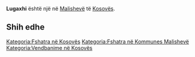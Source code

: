 {{Fshat në 
 | Emri                = Lugaxhi
 | EmriAlt                = 
 | NAME_SHORT_FORM=      
 | NAME_GENERIC=      
 | NAME_SORT_NAME_RO=      LUGAXHI
 | FULL_NAME_RO = Lugaxhi
 | FULL_NAME_ND_RO=Lugaxhi
 | SORT_NAME_RG=LUGAXHI
 | FULL_NAME_RG=Lugaxhi
 | FULL_NAME_ND_RG=Lugaxhi
 | SRP_NAME_SHORT_FORM=      
 | SRP_NAME_GENERIC=      
 | SRP_NAME_SORT_NAME_RO=      
 | SRP_FULL_NAME_RO = 
 | SRP_FULL_NAME_ND_RO=
 | SRP_SORT_NAME_RG=
 | SRP_FULL_NAME_RG=
 | SRP_FULL_NAME_ND_RG=
 | Emri (Rasa dhanore) = 
 | Figura              = 
 | Shteti              = Kosovo
 | Komuna              = Malishevë
 | Kodi postar         = 
 | Sipërfaqja          = 

 | Popullsia           = 

 | Regj. i popullsisë  = 
 | Dend. e popullsisë  = 
 | Faqja zyrtare       = 
 <!--- Koordinatat ----> 
 | Gjerësia            = 42.488611
 | Gjatësia            = 21.173056
 | Lartësia            = 
}}
'''Lugaxhi''' është një [[]] në [[Malishevë]] të [[Kosovës]].

<!-- == Gjeografia == -->
<!-- == Historia == -->
<!-- == Demografia == -->
== Shih edhe ==
{{Komuna Malishevë}}
{{Kosovo-Administrata-Cung}}

[[Kategoria:Fshatra në Kosovës]]
[[Kategoria:Fshatra në Kommunes Malishevë]]
[[Kategoria:Vendbanime në Kosovës]]